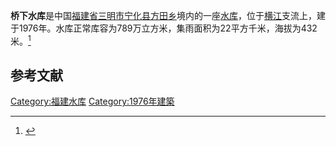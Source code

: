 {{Infobox Reservoir 
|name = 桥下水库
|nickname = 
|image = 
|image_caption = 
|map = 
|map_caption = 
|pushpin_map = China Fujian
|pushpin_map_caption = 
|code = BGC12100383
|class = 
|location_of_reservoir = [[福建省|福建省]][[三明市|三明市]][[宁化县|宁化县]][[方田乡|方田乡]]
|location_of_dam = 
|inflow = 
|outflow = 
|catchment_area = 22
|reservoir_area = 
|mean_depth = 
|maximum_depth = 
|flood_level = 
|normal_water_level = 
|dead_water_level = 
|water_quality = 
|island = 
|maximum_storage_capacity = 
|normal_storage_capacity = 789万
|dead_storage_capacity = 
|type_of_dam = 
|elevation_of_dam = 
|height_of_dam = 
|length_of_dam = 
|width_of_dam = 
|installed_capacity = 
|irrigated_area =
|start = 
|complete = 1976年
|cost = 
|emigrate = 
|latd = 26.1257
|latm = 
|lats = 
|latNS = N
|longd = 116.4944
|longm = 
|longs = 
|longEW = E
|website = 
|footnotes = 
}}
<mapframe latitude="26.1257" longitude="116.4944" zoom="14" width="280" height="300" align="right" />
'''桥下水库'''是中国[[福建省|福建省]][[三明市|三明市]][[宁化县|宁化县]][[方田乡|方田乡]]境内的一座[[水库|水库]]，位于[[横江|横江]]支流上，建于1976年。水库正常库容为789万立方米，集雨面积为22平方千米，海拔为432米。<ref>{{cite web|url=http://brim.ihb.ac.cn/12/CN/12.asp |title=中国大中型水库基本特征数据库 |work=中国生物多样性信息系统内陆水体生物学分部 |deadurl=yes |archiveurl=https://web.archive.org/web/20120402061833/http://brim.ihb.ac.cn/12/CN/12.asp |archivedate=2012-04-02 }}</ref>
== 参考文献 ==
{{Reflist}}

{{福建小作品}}

[[Category:福建水库|Category:福建水库]]
[[Category:1976年建築|Category:1976年建築]]
